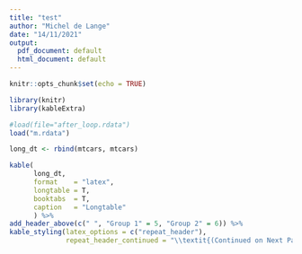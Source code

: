 ```yaml
---
title: "test"
author: "Michel de Lange"
date: "14/11/2021"
output:
  pdf_document: default
  html_document: default
---
```


```r
knitr::opts_chunk$set(echo = TRUE)

```

 
```r
library(knitr)
library(kableExtra)

#load(file="after_loop.rdata")
load("m.rdata")

long_dt <- rbind(mtcars, mtcars)

kable(
      long_dt, 
      format    = "latex", 
      longtable = T, 
      booktabs  = T, 
      caption   = "Longtable"
      ) %>%
add_header_above(c(" ", "Group 1" = 5, "Group 2" = 6)) %>%
kable_styling(latex_options = c("repeat_header"),
              repeat_header_continued = "\\textit{(Continued on Next Page...)}")


```

 